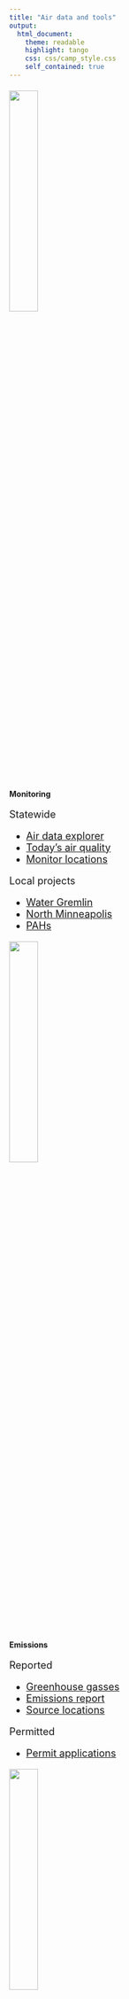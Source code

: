 ---
title: "Air data and tools"
output: 
  html_document:
    theme: readable
    highlight: tango
    css: css/camp_style.css
    self_contained: true
---

<head>
    <base target="_blank">
</head>

<div class="row3" style = "margin-top: 20px;">

<div class="column3">
<img src="https://www.pca.state.mn.us/sites/default/files/aqi-icon-airdata.png" width="32%"  />
<span> 

**Monitoring**

</span>

<div style="text-align: left; font-size: 18px;">
<span>
Statewide

- [Air data explorer](https://www.pca.state.mn.us/air/air-toxics-data-explorer)
- [Today's air quality](https://www.pca.state.mn.us/air/current-air-quality)
- [Monitor locations](https://www.pca.state.mn.us/air/minnesota-air-monitoring-sites)

Local projects

- [Water Gremlin](https://www.pca.state.mn.us/air/water-gremlin-data-explorer)
- [North Minneapolis](https://www.pca.state.mn.us/air/north-minneapolis-air-monitoring-results)
- [PAHs](https://www.pca.state.mn.us/air/air-monitoring-polycyclic-aromatic-hydrocarbons-pahs)

</span>
</div></div>

<div class="column3">
<img src="https://www.pca.state.mn.us/sites/default/files/permitted-facility-emissions-icon-airdata.png" width="32%" />
<span>

**Emissions**

<div style="text-align: left; font-size: 18px;">
Reported 

- [Greenhouse gasses](https://www.pca.state.mn.us/air/greenhouse-gas-emissions-data)
- [Emissions report](https://www.pca.state.mn.us/air/permitted-facility-air-emissions-data)
- [Source locations](https://public.tableau.com/shared/G2DW548NP?:display_count=y&:origin=viz_share_link&:embed=y&:showVizHome=no)

Permitted

- [Permit applications](https://www.pca.state.mn.us/air/air-permit-applications-minnesota)

</span>
</div></div> 

<div class="column3">
<img src="https://www.pca.state.mn.us/sites/default/files/mnrisks-icon-airdata.png" width="32%" />
<span>

**Modeling & Health**

<div style="text-align: left; font-size: 18px;">
MNRISKS

- [**Pollutant impacts**]
- [Source contributions](https://www.pca.state.mn.us/air/mnrisks-source-priorities)

Health outcomes

- [Public Health data](https://data.web.health.state.mn.us/web/mndata/#menu2)


</span>
</div></div>

</div>

